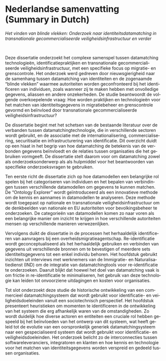 # Nederlandse samenvatting (Summary in Dutch) {.unnumbered .unlisted}

\addcontentsline{toc}{part}{Summary in Dutch}
\chaptermark{Summary in Dutch}

::: {lang=nl}

_Het vinden van blinde vlekken: Onderzoek naar identiteitsdatamatching in transnationale gecommercialiseerde veiligheidsinfrastructuur en verder_

\bigskip
<br>

Deze dissertatie onderzoekt het complexe samenspel tussen datamatching technologieën, identificatiepraktijken en transnationale gecommercialiseerde veiligheidsinfrastructuur, met een specifieke focus op migratie- en grenscontrole. Het onderzoek werd gedreven door nieuwsgierigheid naar de samenhang tussen datamatching van identiteiten en de zogenaamde "blinde vlekken" waarmee autoriteiten worden geconfronteerd bij het identificeren van individuen, zoals wanneer zij te maken hebben met onvolledige gegevens, aliassen en andere onzekerheden. De studie beantwoordt de volgende overkoepelende vraag: Hoe worden praktijken en technologieën voor het matchen van identiteitsgegevens in migratiebeheer en grenscontrole gevormd en beïnvloed door transnationale gecommercialiseerde veiligheidsinfrastructuur?

De dissertatie begint met het schetsen van de bestaande literatuur over de verbanden tussen datamatchingtechnologie, die in verschillende sectoren wordt gebruikt, en de associatie met de internationalisering, commercialisering, securitisatie en infrastructurering van identificatie. Dit overzicht duidt op een hiaat in het begrip van hoe datamatching de betekenis van de verbonden gegevens beïnvloedt en de relaties tussen organisaties die het gebruiken vormgeeft. De dissertatie stelt daarom voor om datamatching zowel als onderzoeksonderwerp als als hulpmiddel voor het beantwoorden van specifieke onderzoeksvragen te gebruiken.

Ten eerste richt de dissertatie zich op hoe datamodellen een belangrijke rol spelen bij het categoriseren van individuen en het bepalen van verbindingen tussen verschillende datamodellen om gegevens te kunnen matchen. De "Ontology Explorer" wordt geïntroduceerd als een innovatieve methode om de kennis en aannames in datamodellen te analyseren. Deze methode wordt toegepast op nationale en transnationale veiligheidsinfrastructuur om de denkbeelden van nationale en EU autoriteiten voor bevolkingsbeheer te onderzoeken. De categorieën van datamodellen komen zo naar voren als een belangrijke manier om inzicht te krijgen in hoe verschillende autoriteiten mensen op verschillende manieren verwezenlijken.

Vervolgens duikt de dissertatie in de processen het herhaaldelijk identificeren van aanvragers bij een overheidsmigratieagentschap. Re-identificatie wordt geconceptualiseerd als het herhaaldelijk gebruiken en verbinden van gegevens uit verschillende bronnen om te bevestigen of meerdere sets identiteitsgegevens tot een enkel individu behoren. Het hoofdstuk gebruikt inzichten uit interviews met werknemers van de Immigratie- en Naturalisatiedienst (IND) om de integratie van datamatchingtools voor re-identificatie te onderzoeken. Daaruit blijkt dat hoewel het doel van datamatching vaak is om frictie in re-identificatie te minimaliseren, het gebruik van deze technologie kan leiden tot onvoorziene uitdagingen en kosten voor organisaties.

Tot slot onderzoekt deze studie de historische ontwikkeling van een commercieel datamatchingsysteem dat wordt gebruikt voor identificatie- en veiligheidsdoeleinden vanuit een sociotechnisch perspectief. Het hoofdstuk presenteert heuristieken om momenten te identificeren in de ontwikkeling van het systeem die erg afhankelijk waren van de omstandigheden. Zo wordt duidelijk hoe diverse actoren en entiteiten een cruciale rol hebben gespeeld bij het beïnvloeden van het ontwerp van dit systeem, wat heeft geleid tot de evolutie van een oorspronkelijk generiek datamatchingsysteem naar een gespecialiseerd systeem dat wordt gebruikt voor identificatie- en veiligheidsdoeleinden. Het onderzoek belicht zo de interconnecties tussen softwareleveranciers, integratoren en klanten en hoe kennis en technologie voor het matchen van identiteitsgegevens worden verspreid en gedeeld tussen organisaties.

:::

